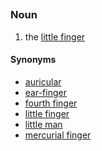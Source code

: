 =={{en}}==
===Noun===
# the [[little finger]]
====Synonyms====
*[[auricular]]
*[[ear-finger]]
*[[fourth finger]]
*[[little finger]]
*[[little man]]
*[[mercurial finger]]